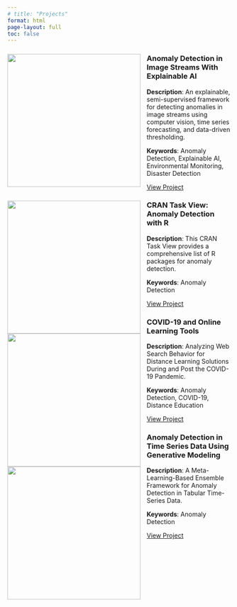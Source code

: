 ```yaml
---
# title: "Projects"
format: html
page-layout: full
toc: false
---
```


:::::: grid
::: g-col-4
![](images/research/research-deforestation.png){height="300px" style="float:left; margin-right:1em;"}

### Anomaly Detection in Image Streams With Explainable AI

**Description**: An explainable, semi-supervised framework for detecting anomalies in image streams using computer vision, time series forecasting, and data-driven thresholding. \ 

**Keywords**: Anomaly Detection, Explainable AI, Environmental Monitoring, Disaster Detection

[View Project](research/project1.qmd)
:::
::: g-col-4
![](images/research/research-CTV.png){height="300px" style="float:left; margin-right:1em;"}

### CRAN Task View: Anomaly Detection with R

**Description**: This CRAN Task View provides a comprehensive list of R packages for anomaly detection. 

**Keywords**: Anomaly Detection

[View Project](research/project2.qmd)
:::

::: g-col-4
![](images/research/research-covid.png){height="300px" style="float:left; margin-right:1em;"}

### COVID-19 and Online Learning Tools


**Description**: Analyzing Web Search Behavior for Distance Learning Solutions During and Post the COVID-19 Pandemic.\

**Keywords**: Anomaly Detection, COVID-19, Distance Education\

[View Project](research/project3.qmd)
:::

::: g-col-4
![](images/research/research-meta.jpg){height="300px" style="float:left; margin-right:1em;"}

### Anomaly Detection in Time Series Data Using Generative Modeling


**Description**: A Meta-Learning-Based Ensemble Framework for Anomaly Detection in Tabular Time-Series Data.\

**Keywords**: Anomaly Detection\

[View Project](research/project4.qmd)
:::
::::::
